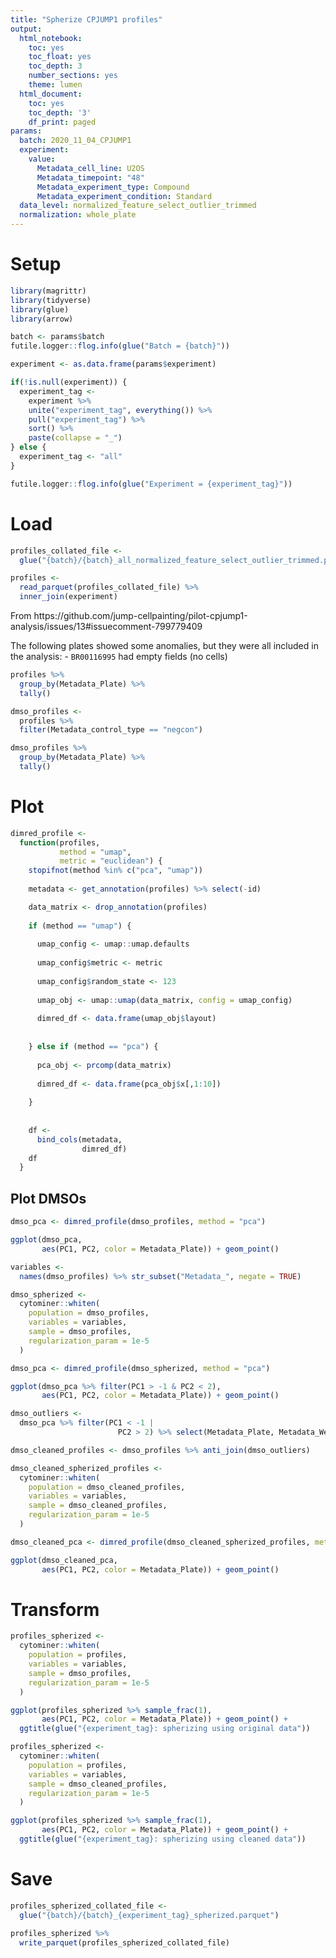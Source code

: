 ```yaml
---
title: "Spherize CPJUMP1 profiles"
output:
  html_notebook:
    toc: yes
    toc_float: yes
    toc_depth: 3
    number_sections: yes
    theme: lumen
  html_document:
    toc: yes
    toc_depth: '3'
    df_print: paged
params:
  batch: 2020_11_04_CPJUMP1
  experiment: 
    value:
      Metadata_cell_line: U2OS
      Metadata_timepoint: "48"
      Metadata_experiment_type: Compound
      Metadata_experiment_condition: Standard
  data_level: normalized_feature_select_outlier_trimmed
  normalization: whole_plate
---
```


# Setup

```r
library(magrittr)
library(tidyverse)
library(glue)
library(arrow)
```


```r
batch <- params$batch
futile.logger::flog.info(glue("Batch = {batch}"))
```

```r
experiment <- as.data.frame(params$experiment)

if(!is.null(experiment)) {
  experiment_tag <-
    experiment %>%
    unite("experiment_tag", everything()) %>%
    pull("experiment_tag") %>%
    sort() %>%
    paste(collapse = "_")
} else {
  experiment_tag <- "all"
}

futile.logger::flog.info(glue("Experiment = {experiment_tag}"))
```

# Load

```r
profiles_collated_file <- 
  glue("{batch}/{batch}_all_normalized_feature_select_outlier_trimmed.parquet")

profiles <-
  read_parquet(profiles_collated_file) %>%
  inner_join(experiment)
```

From https://github.com/jump-cellpainting/pilot-cpjump1-analysis/issues/13#issuecomment-799779409

The following plates showed some anomalies, but they were all included in the analysis:
- `BR00116995` had empty fields (no cells)

```r
profiles %>%
  group_by(Metadata_Plate) %>%
  tally()
```
```r
dmso_profiles <- 
  profiles %>%
  filter(Metadata_control_type == "negcon")

dmso_profiles %>%
  group_by(Metadata_Plate) %>%
  tally()
```

# Plot

```r

dimred_profile <-
  function(profiles,
           method = "umap",
           metric = "euclidean") {
    stopifnot(method %in% c("pca", "umap"))
    
    metadata <- get_annotation(profiles) %>% select(-id)

    data_matrix <- drop_annotation(profiles)
    
    if (method == "umap") {
      
      umap_config <- umap::umap.defaults
      
      umap_config$metric <- metric
      
      umap_config$random_state <- 123
      
      umap_obj <- umap::umap(data_matrix, config = umap_config)
      
      dimred_df <- data.frame(umap_obj$layout)
      
      
    } else if (method == "pca") {
      
      pca_obj <- prcomp(data_matrix)
      
      dimred_df <- data.frame(pca_obj$x[,1:10])
      
    }
    
    
    df <-
      bind_cols(metadata,
                dimred_df)
    df
  }

```

## Plot DMSOs

```r
dmso_pca <- dimred_profile(dmso_profiles, method = "pca")

ggplot(dmso_pca,
       aes(PC1, PC2, color = Metadata_Plate)) + geom_point()
```


```r
variables <-
  names(dmso_profiles) %>% str_subset("Metadata_", negate = TRUE)

dmso_spherized <-
  cytominer::whiten(
    population = dmso_profiles,
    variables = variables,
    sample = dmso_profiles,
    regularization_param = 1e-5
  )

dmso_pca <- dimred_profile(dmso_spherized, method = "pca")

ggplot(dmso_pca %>% filter(PC1 > -1 & PC2 < 2),
       aes(PC1, PC2, color = Metadata_Plate)) + geom_point()

```


```r
dmso_outliers <-
  dmso_pca %>% filter(PC1 < -1 |
                        PC2 > 2) %>% select(Metadata_Plate, Metadata_Well)

dmso_cleaned_profiles <- dmso_profiles %>% anti_join(dmso_outliers)

dmso_cleaned_spherized_profiles <-
  cytominer::whiten(
    population = dmso_cleaned_profiles,
    variables = variables,
    sample = dmso_cleaned_profiles,
    regularization_param = 1e-5
  )

dmso_cleaned_pca <- dimred_profile(dmso_cleaned_spherized_profiles, method = "pca")

ggplot(dmso_cleaned_pca,
       aes(PC1, PC2, color = Metadata_Plate)) + geom_point()

```


# Transform

```r
profiles_spherized <-
  cytominer::whiten(
    population = profiles,
    variables = variables,
    sample = dmso_profiles,
    regularization_param = 1e-5
  )

ggplot(profiles_spherized %>% sample_frac(1),
       aes(PC1, PC2, color = Metadata_Plate)) + geom_point() +
  ggtitle(glue("{experiment_tag}: spherizing using original data"))

profiles_spherized <-
  cytominer::whiten(
    population = profiles,
    variables = variables,
    sample = dmso_cleaned_profiles,
    regularization_param = 1e-5
  )

ggplot(profiles_spherized %>% sample_frac(1),
       aes(PC1, PC2, color = Metadata_Plate)) + geom_point() +
  ggtitle(glue("{experiment_tag}: spherizing using cleaned data"))
```


# Save

```r
profiles_spherized_collated_file <- 
  glue("{batch}/{batch}_{experiment_tag}_spherized.parquet")

profiles_spherized %>%
  write_parquet(profiles_spherized_collated_file)
```
